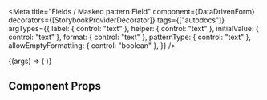 
<Meta
  title="Fields / Masked pattern Field"
  component={DataDrivenForm}
  decorators={[StorybookProviderDecorator]}
  tags={["autodocs"]}
  argTypes={{
    label: { control: "text" },
    helper: { control: "text" },
    initialValue: { control: "text" },
    format: { control: "text" },
    patternType: { control: "text" },
    allowEmptyFormatting: { control: "boolean" },
  }}
/>

<Canvas>
  <Story
    name="Masked pattern Field"
    args={{
      label: "Telefonní číslo",
      helper: "Helper",
      initialValue: "+420",
      format: '+### ### ### ###',
      allowEmptyFormatting: true,
      patternType: 'phone',
    }}
  >
    {(args) => (
      <DataDrivenForm
        schema={getFieldWrapper({
          title: "Masked pattern Field",
          sectionContent: [
            {
              component: "masked-pattern-field",
              name: "storybook.maskedPatternField",
              helper: args.helper,
              label: args.label,
              initialValue: args.initialValue,
              format: args.format,
              allowEmptyFormatting: args.allowEmptyFormatting,
              patternType: args.patternType
            },
          ],
        })}
      />
    )}
  </Story>
</Canvas>

## Component Props

<ArgsTable of={MaskedPatternField} />
